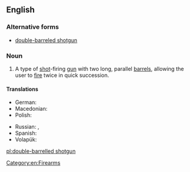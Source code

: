==English==
{{wikipedia}}

===Alternative forms===
* [[double-barreled shotgun]]

===Noun===
{{en-noun|head=[[double-barrelled]] [[shotgun]]}}

# A type of [[shot]]-firing [[gun]] with two long, parallel [[barrel]]s, allowing the user to [[fire]] twice in quick succession.

====Translations====
{{trans-top|type of shot-firing gun}}
* German: {{t|de|Doppelflinte|f}}
* Macedonian: {{t|mk|двоцевка|tr=dvócevka|f}}
* Polish: {{t+|pl|dubeltówka|f}}
{{trans-mid}}
* Russian: {{t|ru|двуство́льное ружьё|n}}, {{t+|ru|двуство́лка|f}}
* Spanish: {{t|es|escopeta de dos cañones|f}}
* Volapük: {{t|vo|telrüdedagün}}
{{trans-bottom}}

[[Category:en:Firearms]]

[[pl:double-barrelled shotgun]]
